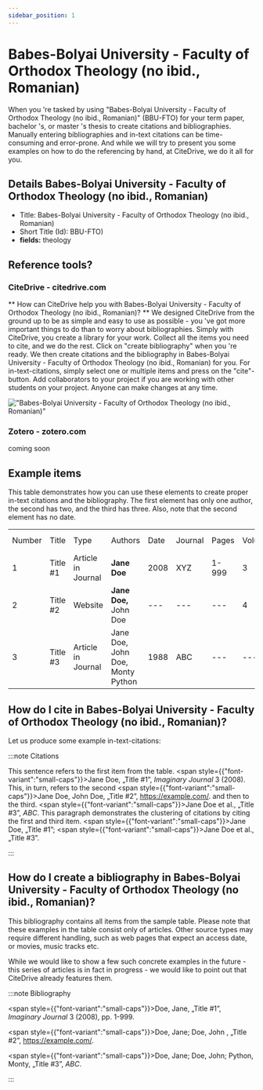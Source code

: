 ```yaml
---
sidebar_position: 1
---
```


# Babes-Bolyai University - Faculty of Orthodox Theology (no ibid., Romanian)

When you 're tasked by using "Babes-Bolyai University - Faculty of Orthodox Theology (no ibid., Romanian)" (BBU-FTO) for your term paper, bachelor 's, or master 's thesis to create citations and bibliographies.
Manually entering bibliographies and in-text citations can be time-consuming and error-prone. And while we will try to present you some examples on how to do the referencing by hand, at CiteDrive, we do it all for you.

## Details  Babes-Bolyai University - Faculty of Orthodox Theology (no ibid., Romanian)
* Title: Babes-Bolyai University - Faculty of Orthodox Theology (no ibid., Romanian)
* Short Title (Id): BBU-FTO)
* **fields:** theology

## Reference tools?
### CiteDrive - citedrive.com
** How can CiteDrive help you with Babes-Bolyai University - Faculty of Orthodox Theology (no ibid., Romanian)? **
We designed CiteDrive from the ground up to be as simple and easy to use as possible - you 've got more important things to do than to worry about bibliographies. Simply with CiteDrive, you create a library for your work. Collect all the items you need to cite, and we do the rest. Click on "create bibliography" when you 're ready. We then create citations and the bibliography in Babes-Bolyai University - Faculty of Orthodox Theology (no ibid., Romanian) for you. For in-text-citations, simply select one or multiple items and press on the "cite"-button. Add collaborators to your project if you are working with other students on your project. Anyone can make changes at any time.


!["Babes-Bolyai University - Faculty of Orthodox Theology (no ibid., Romanian)"](images/babesbolyai-university--faculty-of-orthodox-theology-no-ibid-romanian.svg "Choose Babes-Bolyai University - Faculty of Orthodox Theology (no ibid., Romanian) in the CiteDrive App")

### Zotero - zotero.com

coming soon

## Example items

This table demonstrates how you can use these elements to create proper in-text citations and the bibliography. The first element has only one author, the second has two, and the third has three. Also, note that the second element has no date.


<table>
  <tr>
   <td>Number
   </td>
   <td>Title
   </td>
   <td>Type
   </td>
   <td>Authors
   </td>
   <td>Date
   </td>
   <td>Journal
   </td>
   <td>Pages
   </td>
   <td>Volume
   </td>
   <td>Issue
   </td>
   <td>Access Date
   </td>
  </tr>
  <tr>
   <td>1
   </td>
   <td>Title #1
   </td>
   <td>Article in Journal
   </td>
   <td><strong>Jane Doe</strong>
   </td>
   <td>2008
   </td>
   <td>XYZ
   </td>
   <td>1-999
   </td>
   <td>3
   </td>
   <td>2
   </td>
   <td>--
   </td>
  </tr>
  <tr>
   <td>
2
   </td>
   <td>Title #2
   </td>
   <td>Website
   </td>
   <td><strong>Jane Doe, </strong>John Doe
   </td>
   <td>---
   </td>
   <td>---
   </td>
   <td>---
   </td>
   <td>4
   </td>
   <td>---
   </td>
   <td>2020-05-01
   </td>
  </tr>
  <tr>
   <td>3
   </td>
   <td>Title #3
   </td>
   <td>Article in Journal
   </td>
   <td>Jane Doe, John Doe, Monty Python
   </td>
   <td>1988
   </td>
   <td>ABC
   </td>
   <td>---
   </td>
   <td>---
   </td>
   <td>16
   </td>
   <td>---
   </td>
  </tr>
</table>



## How do I cite in  Babes-Bolyai University - Faculty of Orthodox Theology (no ibid., Romanian)?

Let us produce some example in-text-citations:

:::note Citations


This sentence refers to the first item from the table. <span style={{"font-variant":"small-caps"}}>Jane Doe</span>, „Title #1”, <i>Imaginary Journal</i> 3 (2008). This, in turn, refers to the second <span style={{"font-variant":"small-caps"}}>Jane Doe, John  Doe</span>, „Title #2”, <u>https://example.com/</u>.
and then to the third.  <span style={{"font-variant":"small-caps"}}>Jane Doe et al.</span>, „Title #3”, <i>ABC</i>.
This paragraph demonstrates the clustering of citations by citing the first and third item. <span style={{"font-variant":"small-caps"}}>Jane Doe</span>, „Title #1”; <span style={{"font-variant":"small-caps"}}>Jane Doe et al.</span>, „Title #3”.

:::

## How do I create a bibliography in Babes-Bolyai University - Faculty of Orthodox Theology (no ibid., Romanian)?

This bibliography contains all items from the sample table. Please note that these examples in the table consist only of articles. Other source types may require different handling, such as web pages that expect an access date, or movies, music tracks etc.

While we would like to show a few such concrete examples in the future - this series of articles is in fact in progress - we would like to point out that CiteDrive already features them.

:::note Bibliography

<span style={{"font-variant":"small-caps"}}>Doe, Jane</span>, „Title #1”, <i>Imaginary Journal</i> 3 (2008), pp. 1-999.

<span style={{"font-variant":"small-caps"}}>Doe, Jane; Doe, John </span>, „Title #2”, <u>https://example.com/</u>.

<span style={{"font-variant":"small-caps"}}>Doe, Jane; Doe, John; Python, Monty</span>, „Title #3”, <i>ABC</i>.



:::


        